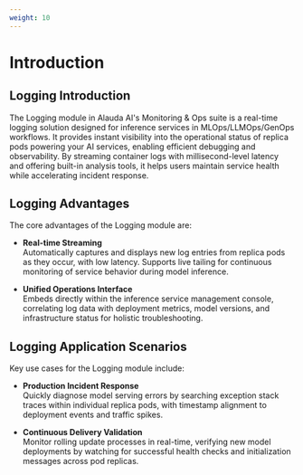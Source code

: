 ```yaml
---
weight: 10
---
```


# Introduction

## Logging Introduction

The Logging module in Alauda AI's Monitoring & Ops suite is a real-time logging solution designed for inference services in MLOps/LLMOps/GenOps workflows. It provides instant visibility into the operational status of replica pods powering your AI services, enabling efficient debugging and observability. By streaming container logs with millisecond-level latency and offering built-in analysis tools, it helps users maintain service health while accelerating incident response.

## Logging Advantages

The core advantages of the Logging module are:

- **Real-time Streaming**  
  Automatically captures and displays new log entries from replica pods as they occur, with low latency. Supports live tailing for continuous monitoring of service behavior during model inference.

- **Unified Operations Interface**  
  Embeds directly within the inference service management console, correlating log data with deployment metrics, model versions, and infrastructure status for holistic troubleshooting.

## Logging Application Scenarios

Key use cases for the Logging module include:

- **Production Incident Response**  
  Quickly diagnose model serving errors by searching exception stack traces within individual replica pods, with timestamp alignment to deployment events and traffic spikes.

- **Continuous Delivery Validation**  
  Monitor rolling update processes in real-time, verifying new model deployments by watching for successful health checks and initialization messages across pod replicas.
